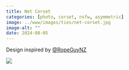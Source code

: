```yaml
---
title: Net Corset
categories: [photo, corset, nsfw, asymmetric]
image: ../www/images/ties/net-corset.jpg
image-alt: ""
date: 2024-08-05
---
```


Design inspired by [@RopeGuyNZ](https://fetlife.com/users/4561306/pictures/173961077)

![](../www/images/ties/net-corset.jpg)

